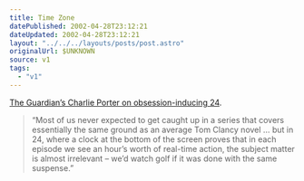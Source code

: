 ```yaml
---
title: Time Zone
datePublished: 2002-04-28T23:12:21
dateUpdated: 2002-04-28T23:12:21
layout: "../../../layouts/posts/post.astro"
originalUrl: $UNKNOWN
source: v1
tags:
  - "v1"
---
```


[The Guardian&#8217;s Charlie Porter on obsession-inducing 24][1].

> &#8220;Most of us never expected to get caught up in a series that covers essentially the same ground as an average Tom Clancy novel &#8230; but in 24, where a clock at the bottom of the screen proves that in each episode we see an hour&#8217;s worth of real-time action, the subject matter is almost irrelevant &#8211; we&#8217;d watch golf if it was done with the same suspense.&#8221;

[1]: http://www.guardian.co.uk/Archive/Article/0,4273,4401148,00.html "The Guardian: Club 24"

